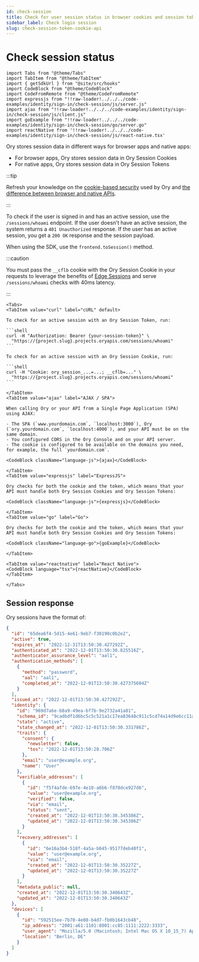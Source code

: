 ```yaml
---
id: check-session
title: Check for user session status in browser cookies and session tokens
sidebar_label: Check login session
slug: check-session-token-cookie-api
---
```


# Check session status

```mdx-code-block
import Tabs from "@theme/Tabs"
import TabItem from "@theme/TabItem"
import { getSdkUrl } from "@site/src/hooks"
import CodeBlock from "@theme/CodeBlock"
import CodeFromRemote from "@theme/CodeFromRemote"
import expressjs from "!!raw-loader!../../../code-examples/identity/sign-in/check-session/js/server.js"
import ajax from "!!raw-loader!../../../code-examples/identity/sign-in/check-session/js/client.js"
import goExample from "!!raw-loader!../../../code-examples/identity/sign-in/check-session/go/server.go"
import reactNative from '!!raw-loader!../../../code-examples/identity/sign-in/check-session/js/react-native.tsx'
```

Ory stores session data in different ways for browser apps and native apps:

- For browser apps, Ory stores session data in Ory Session Cookies
- For native apps, Ory stores session data in Ory Session Tokens

:::tip

Refresh your knowledge on the [cookie-based security](../../security-model.mdx) used by Ory and
[the difference between browser and native APIs](../native-browser.mdx).

:::

To check if the user is signed in and has an active session, use the `/sessions/whoami` endpoint. If the user doesn't have an
active session, the system returns a `401 Unauthorized` response. If the user has an active session, you get a `200 OK` response
and the session payload.

When using the SDK, use the `frontend.toSession()` method.

:::caution

You must pass the `__cflb` cookie with the Ory Session Cookie in your requests to leverage the benefits of
[Edge Sessions](../../concepts/cache.mdx) and serve `/sessions/whoami` checks with 40ms latency.

:::

````mdx-code-block
<Tabs>
<TabItem value="curl" label="cURL" default>

To check for an active session with an Ory Session Token, run:

```shell
curl -H "Authorization: Bearer {your-session-token}" \
  "https://{project.slug}.projects.oryapis.com/sessions/whoami"
```

To check for an active session with an Ory Session Cookie, run:

```shell
curl -H "Cookie: ory_session_...=...; __cflb=..." \
  "https://{project.slug}.projects.oryapis.com/sessions/whoami"
```

</TabItem>
<TabItem value="ajax" label="AJAX / SPA">

When calling Ory or your API from a Single Page Application (SPA) using AJAX:

- The SPA (`www.yourdomain.com`, `localhost:3000`), Ory (`ory.yourdomain.com`, `localhost:4000`), and your API must be on the same domain.
- You configured CORS in the Ory Console and on your API server.
- The cookie is configured to be available on the domains you need, for example, the full `yourdomain.com`.

<CodeBlock className="language-js">{ajax}</CodeBlock>

</TabItem>
<TabItem value="expressjs" label="ExpressJS">

Ory checks for both the cookie and the token, which means that your API must handle both Ory Session Cookies and Ory Session Tokens:

<CodeBlock className="language-js">{expressjs}</CodeBlock>

</TabItem>
<TabItem value="go" label="Go">

Ory checks for both the cookie and the token, which means that your API must handle both Ory Session Cookies and Ory Session Tokens:

<CodeBlock className="language-go">{goExample}</CodeBlock>

</TabItem>

<TabItem value="reactnative" label="React Native">
<CodeBlock language="tsx">{reactNative}</CodeBlock>
</TabItem>

</Tabs>
````

## Session response

Ory sessions have the format of:

```json
{
  "id": "65dea6f4-5d15-4e61-9eb7-f30190c0b2e2",
  "active": true,
  "expires_at": "2022-12-31T13:50:30.427292Z",
  "authenticated_at": "2022-12-01T13:50:30.825516Z",
  "authenticator_assurance_level": "aal1",
  "authentication_methods": [
    {
      "method": "password",
      "aal": "aal1",
      "completed_at": "2022-12-01T13:50:30.427375604Z"
    }
  ],
  "issued_at": "2022-12-01T13:50:30.427292Z",
  "identity": {
    "id": "969d7a6e-b8a9-49ea-bf7b-9e2732a41a81",
    "schema_id": "9cadbdf1d6bc5c5c521a1c17ea83648c911c5cd74a14d9e6cc11a5790d133339c3524f8a2d35d34f4151d2df10a7b73d19f7bd0f709fd5ace9019e080bbc4df6",
    "state": "active",
    "state_changed_at": "2022-12-01T13:50:30.331786Z",
    "traits": {
      "consent": {
        "newsletter": false,
        "tos": "2022-12-01T13:50:28.706Z"
      },
      "email": "user@example.org",
      "name": "User"
    },
    "verifiable_addresses": [
      {
        "id": "f5f4afde-697e-4e10-a6b6-f870dce927d6",
        "value": "user@example.org",
        "verified": false,
        "via": "email",
        "status": "sent",
        "created_at": "2022-12-01T13:50:30.345386Z",
        "updated_at": "2022-12-01T13:50:30.345386Z"
      }
    ],
    "recovery_addresses": [
      {
        "id": "6e16a3b4-518f-4a5a-b045-95177deb40f1",
        "value": "user@example.org",
        "via": "email",
        "created_at": "2022-12-01T13:50:30.35227Z",
        "updated_at": "2022-12-01T13:50:30.35227Z"
      }
    ],
    "metadata_public": null,
    "created_at": "2022-12-01T13:50:30.340643Z",
    "updated_at": "2022-12-01T13:50:30.340643Z"
  },
  "devices": [
    {
      "id": "592515ee-7b70-4e08-b4d7-fb0b1643cb48",
      "ip_address": "2001:a61:1101:8001:cc85:1111:2222:3333",
      "user_agent": "Mozilla/5.0 (Macintosh; Intel Mac OS X 10_15_7) AppleWebKit/537.36 (KHTML, like Gecko) Chrome/107.0.0.0 Safari/537.36",
      "location": "Berlin, DE"
    }
  ]
}
```
